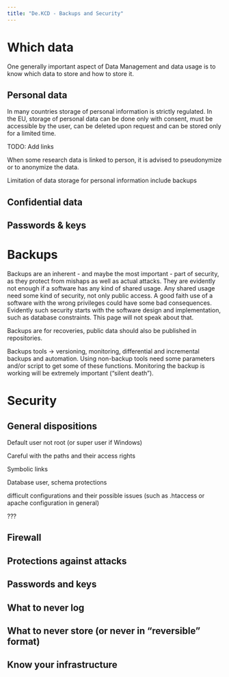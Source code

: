```yaml
---
title: "De.KCD - Backups and Security"
---
```


# Which data

One generally important aspect of Data Management and data usage is to know which data to store and how to store it. 

## Personal data

In many countries storage of personal information is strictly regulated. In the EU, storage of personal data can be done only with consent, must be accessible by the user, can be deleted upon request and can be stored only for a limited time.

TODO: Add links

When some research data is linked to person, it is advised to pseudonymize or to anonymize the data.

::: {.callout-important}
Limitation of data storage for personal information include backups
:::

## Confidential data

## Passwords & keys

# Backups

Backups are an inherent - and maybe the most important - part of security, as they protect from mishaps as well as actual attacks. They are evidently not enough if a software has any kind of shared usage.
Any shared usage need some kind of security, not only public access. A good faith use of a software with the wrong privileges could have some bad consequences. Evidently such security starts with the software design and implementation, such as database constraints. This page will not speak about that.

::: {.callout-note}
Backups are for recoveries, public data should also be published in repositories.
:::

Backups tools -> versioning, monitoring, differential and incremental backups and automation. Using non-backup tools need some parameters and/or script to get some of these functions. Monitoring the backup is working will be extremely important ("silent death").

# Security

## General dispositions

Default user not root (or super user if Windows)

Careful with the paths and their access rights

Symbolic links

Database user, schema protections

difficult configurations and their possible issues (such as .htaccess or apache configuration in general)

???

## Firewall

## Protections against attacks

## Passwords and keys

## What to never log

## What to never store (or never in "reversible" format)

## Know your infrastructure